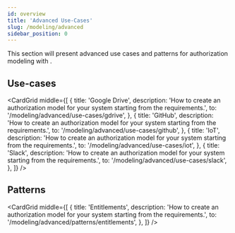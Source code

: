 ```yaml
---
id: overview
title: 'Advanced Use-Cases'
slug: /modeling/advanced
sidebar_position: 0
---
```



<DocumentationNotice />

This section will present advanced use cases and patterns for authorization modeling with <ProductName format={ProductNameFormat.LongForm}/>.

<IntroCard
  title="When to use"
  description="The content in this section is useful if you would like to follow an end-to-end tutorial on how to build an authorization model for a common use-case or pattern."
/>

## Use-cases

<CardGrid
  middle={[
    {
      title: 'Google Drive',
      description: 'How to create an authorization model for your system starting from the requirements.',
      to: '/modeling/advanced/use-cases/gdrive',
    },
    {
      title: 'GitHub',
      description: 'How to create an authorization model for your system starting from the requirements.',
      to: '/modeling/advanced/use-cases/github',
    },
    {
      title: 'IoT',
      description: 'How to create an authorization model for your system starting from the requirements.',
      to: '/modeling/advanced/use-cases/iot',
    },
    {
      title: 'Slack',
      description: 'How to create an authorization model for your system starting from the requirements.',
      to: '/modeling/advanced/use-cases/slack',
    },
  ]}
/>

## Patterns

<CardGrid
  middle={[
    {
      title: 'Entitlements',
      description: 'How to create an authorization model for your system starting from the requirements.',
      to: '/modeling/advanced/patterns/entitlements',
    },
  ]}
/>
